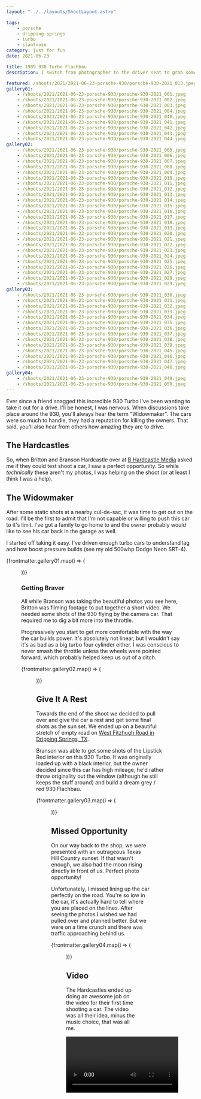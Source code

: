 ```yaml
---
layout: "../../layouts/ShootLayout.astro"

tags:
    - porsche
    - dripping springs
    - turbo
    - slantnose
category: just for fun
date: 2021-06-23

title: 1989 930 Turbo Flachbau
description: I switch from photographer to the driver seat to grab some rolling shots of a Porsche 930 Turbo.

featured: /shoots/2021/2021-06-23-porsche-930/porsche-930-2021_013.jpeg
gallery01:
    - /shoots/2021/2021-06-23-porsche-930/porsche-930-2021_001.jpeg
    - /shoots/2021/2021-06-23-porsche-930/porsche-930-2021_002.jpeg
    - /shoots/2021/2021-06-23-porsche-930/porsche-930-2021_003.jpeg
    - /shoots/2021/2021-06-23-porsche-930/porsche-930-2021_004.jpeg
    - /shoots/2021/2021-06-23-porsche-930/porsche-930-2021_040.jpeg
    - /shoots/2021/2021-06-23-porsche-930/porsche-930-2021_041.jpeg
    - /shoots/2021/2021-06-23-porsche-930/porsche-930-2021_042.jpeg
    - /shoots/2021/2021-06-23-porsche-930/porsche-930-2021_043.jpeg
    - /shoots/2021/2021-06-23-porsche-930/porsche-930-2021_044.jpeg
gallery02:
    - /shoots/2021/2021-06-23-porsche-930/porsche-930-2021_005.jpeg
    - /shoots/2021/2021-06-23-porsche-930/porsche-930-2021_006.jpeg
    - /shoots/2021/2021-06-23-porsche-930/porsche-930-2021_007.jpeg
    - /shoots/2021/2021-06-23-porsche-930/porsche-930-2021_008.jpeg
    - /shoots/2021/2021-06-23-porsche-930/porsche-930-2021_009.jpeg
    - /shoots/2021/2021-06-23-porsche-930/porsche-930-2021_010.jpeg
    - /shoots/2021/2021-06-23-porsche-930/porsche-930-2021_011.jpeg
    - /shoots/2021/2021-06-23-porsche-930/porsche-930-2021_012.jpeg
    - /shoots/2021/2021-06-23-porsche-930/porsche-930-2021_013.jpeg
    - /shoots/2021/2021-06-23-porsche-930/porsche-930-2021_014.jpeg
    - /shoots/2021/2021-06-23-porsche-930/porsche-930-2021_015.jpeg
    - /shoots/2021/2021-06-23-porsche-930/porsche-930-2021_016.jpeg
    - /shoots/2021/2021-06-23-porsche-930/porsche-930-2021_017.jpeg
    - /shoots/2021/2021-06-23-porsche-930/porsche-930-2021_018.jpeg
    - /shoots/2021/2021-06-23-porsche-930/porsche-930-2021_019.jpeg
    - /shoots/2021/2021-06-23-porsche-930/porsche-930-2021_020.jpeg
    - /shoots/2021/2021-06-23-porsche-930/porsche-930-2021_021.jpeg
    - /shoots/2021/2021-06-23-porsche-930/porsche-930-2021_022.jpeg
    - /shoots/2021/2021-06-23-porsche-930/porsche-930-2021_023.jpeg
    - /shoots/2021/2021-06-23-porsche-930/porsche-930-2021_024.jpeg
    - /shoots/2021/2021-06-23-porsche-930/porsche-930-2021_025.jpeg
    - /shoots/2021/2021-06-23-porsche-930/porsche-930-2021_026.jpeg
    - /shoots/2021/2021-06-23-porsche-930/porsche-930-2021_027.jpeg
    - /shoots/2021/2021-06-23-porsche-930/porsche-930-2021_028.jpeg
    - /shoots/2021/2021-06-23-porsche-930/porsche-930-2021_029.jpeg
gallery03:
    - /shoots/2021/2021-06-23-porsche-930/porsche-930-2021_030.jpeg
    - /shoots/2021/2021-06-23-porsche-930/porsche-930-2021_031.jpeg
    - /shoots/2021/2021-06-23-porsche-930/porsche-930-2021_032.jpeg
    - /shoots/2021/2021-06-23-porsche-930/porsche-930-2021_033.jpeg
    - /shoots/2021/2021-06-23-porsche-930/porsche-930-2021_034.jpeg
    - /shoots/2021/2021-06-23-porsche-930/porsche-930-2021_035.jpeg
    - /shoots/2021/2021-06-23-porsche-930/porsche-930-2021_036.jpeg
    - /shoots/2021/2021-06-23-porsche-930/porsche-930-2021_037.jpeg
    - /shoots/2021/2021-06-23-porsche-930/porsche-930-2021_038.jpeg
    - /shoots/2021/2021-06-23-porsche-930/porsche-930-2021_039.jpeg
    - /shoots/2021/2021-06-23-porsche-930/porsche-930-2021_045.jpeg
    - /shoots/2021/2021-06-23-porsche-930/porsche-930-2021_046.jpeg
    - /shoots/2021/2021-06-23-porsche-930/porsche-930-2021_047.jpeg
    - /shoots/2021/2021-06-23-porsche-930/porsche-930-2021_048.jpeg
gallery04:
    - /shoots/2021/2021-06-23-porsche-930/porsche-930-2021_049.jpeg
    - /shoots/2021/2021-06-23-porsche-930/porsche-930-2021_050.jpeg
---
```



Ever since a friend snagged this incredible 930 Turbo I've been wanting to take it out for a drive. I'll be honest, I was nervous. When discussions take place around the 930, you'll always hear the term "Widowmaker". The cars were so much to handle, they had a reputation for killing the owners. That said, you'll also hear from others how amazing they are to drive.

## The Hardcastles

So, when Britton and Branson Hardcastle over at [B Hardcastle Media](https://www.bhardcastle.com/) asked me if they could test shoot a car, I saw a perfect opportunity. So while _technically_ these aren't my photos, I was helping on the shoot (or at least I think I was a help).

## The Widowmaker

After some static shots at a nearby cul-de-sac, it was time to get out on the road. I'll be the first to admit that I'm not capable or willing to push this car to it's limit. I've got a family to go home to and the owner probably would like to see his car back in the garage as well.

I started off taking it easy. I've driven enough turbo cars to understand lag and how boost pressure builds (see my old 500whp Dodge Neon SRT-4).

{frontmatter.gallery01.map(i => (<Figure src={i} />))}

### Getting Braver

All while Branson was taking the beautiful photos you see here, Britton was filming footage to put together a short video. We needed some shots of the 930 flying by the camera car. That required me to dig a bit more into the throttle.

Progressively you start to get more comfortable with the way the car builds power. It's absolutely not linear, but I wouldn't say it's as bad as a big turbo four cylinder either. I was conscious to never smash the throttle unless the wheels were pointed forward, which probably helped keep us out of a ditch.

{frontmatter.gallery02.map(i => (<Figure src={i} />))}

## Give It A Rest

Towards the end of the shoot we decided to pull over and give the car a rest and get some final shots as the sun set. We ended up on a beautiful stretch of empty road on [West Fitzhugh Road in Dripping Springs, TX](https://goo.gl/maps/tA78JHiVg4dXSwHp8).

Branson was able to get some shots of the Lipstick Red interior on this 930 Turbo. It was originally loaded up with a black interior, but the owner decided since this car has high mileage, he'd rather throw originality out the window (although he still keeps the stuff around) and build a dream grey / red 930 Flachbau.

{frontmatter.gallery03.map(i => (<Figure src={i} />))}

## Missed Opportunity

On our way back to the shop, we were presented with an outrageous Texas Hill Country sunset. If that wasn't enough, we also had the moon rising directly in front of us. Perfect photo opportunity!

Unfortunately, I missed lining up the car perfectly on the road. You're so low in the car, it's actually hard to tell where you are placed on the lines. After seeing the photos I wished we had pulled over and planned better. But we were on a time crunch and there was traffic approaching behind us.

{frontmatter.gallery04.map(i => (<Figure src={i} />))}

## Video

The Hardcastles ended up doing an awesome job on the video for their first time shooting a car. The video was all their idea, minus the music choice, that was all me.

<Video src="/shoots/2021/2021-06-23-porsche-930/1989-porsche-930-turbo-flachbau.mp4" />

## Conclusion

I've had plenty of opportunities to drive 60's and 70's air cooled Porsches. I really do enjoy them. As good as they are, this car is just perfection. I love the styling, the widebody and the drama of the turbo flat-6.
